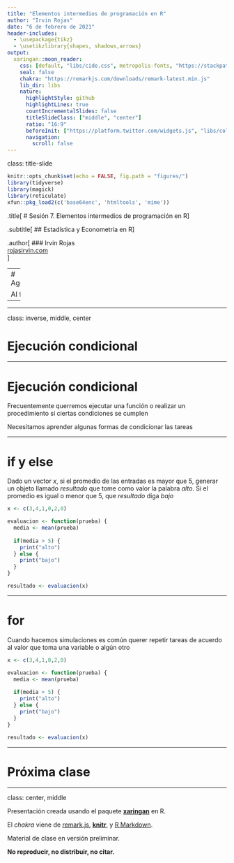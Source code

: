 ```yaml
---
title: "Elementos intermedios de programación en R"
author: "Irvin Rojas"
date: "6 de febrero de 2021"
header-includes:
  - \usepackage{tikz}
  - \usetikzlibrary{shapes, shadows,arrows}
output:
  xaringan::moon_reader:
    css: [default, "libs/cide.css", metropolis-fonts, "https://stackpath.bootstrapcdn.com/bootstrap/4.3.1/css/bootstrap-grid.min.css", "https://use.fontawesome.com/releases/v5.7.2/css/all.css", "https://cdn.rawgit.com/jpswalsh/academicons/master/css/academicons.min.css"]
    seal: false
    chakra: "https://remarkjs.com/downloads/remark-latest.min.js"
    lib_dir: libs
    nature:
      highlightStyle: github
      highlightLines: true
      countIncrementalSlides: false
      titleSlideClass: ["middle", "center"]
      ratio: "16:9"
      beforeInit: ["https://platform.twitter.com/widgets.js", "libs/cols_macro.js"]
      navigation:
        scroll: false
---
```


class: title-slide

```r
knitr::opts_chunk$set(echo = FALSE, fig.path = "figures/")
library(tidyverse)
library(magick)
library(reticulate)
xfun::pkg_load2(c('base64enc', 'htmltools', 'mime'))
```

.title[
# Sesión 7. Elementos intermedios de programación en R
]

.subtitle[
## Estadística y Econometría en R
]

.author[
### Irvin Rojas <br> [rojasirvin.com](https://www.rojasirvin.com/) <br> [<i class="fab fa-github"></i>](https://github.com/rojasirvin) [<i class="fab fa-twitter"></i>](https://twitter.com/RojasIrvin) [<i class="ai ai-google-scholar"></i>](https://scholar.google.com/citations?user=FUwdSTMAAAAJ&hl=en)
]

---
# Agenda

Al final

---



---

class: inverse, middle, center

# Ejecución condicional

---

# Ejecución condicional

Frecuentemente querremos ejecutar una función o realizar un procedimiento si ciertas condiciones se cumplen

Necesitamos aprender algunas formas de condicionar las tareas

---

# if y else

Dado un vector *x*, si el promedio de las entradas es mayor que 5, generar un objeto llamado *resultado* que tome como valor la palabra *alto*. Si el promedio es igual o menor que 5, que *resultado* diga *bajo*
  
```r

x <- c(3,4,1,0,2,0)

evaluacion <- function(prueba) {
  media <- mean(prueba)
  
  if(media > 5) {
    print("alto")
  } else {
    print("bajo")
  }
}

resultado <- evaluacion(x)
```
---

# for

Cuando hacemos simulaciones es común querer repetir tareas de acuerdo al valor que toma una variable o algún otro

 
```r

x <- c(3,4,1,0,2,0)

evaluacion <- function(prueba) {
  media <- mean(prueba)
  
  if(media > 5) {
    print("alto")
  } else {
    print("bajo")
  }
}

resultado <- evaluacion(x)
```
---

# Próxima clase

---

class: center, middle

Presentación creada usando el paquete [**xaringan**](https://github.com/yihui/xaringan) en R.

El *chakra* viene de [remark.js](https://remarkjs.com), [**knitr**](http://yihui.org/knitr), y [R Markdown](https://rmarkdown.rstudio.com).

Material de clase en versión preliminar.

**No reproducir, no distribuir, no citar.**